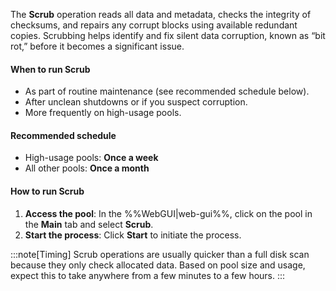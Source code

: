 The **Scrub** operation reads all data and metadata, checks the integrity of checksums, and repairs any corrupt blocks using available redundant copies. Scrubbing helps identify and fix silent data corruption, known as “bit rot,” before it becomes a significant issue.

<h4>When to run Scrub</h4>

- As part of routine maintenance (see recommended schedule below).
- After unclean shutdowns or if you suspect corruption.
- More frequently on high-usage pools.

<h4>Recommended schedule</h4>

- High-usage pools: **Once a week**
- All other pools: **Once a month**

<h4>How to run Scrub</h4>

1. **Access the pool**: In the %%WebGUI|web-gui%%, click on the pool in the **Main** tab and select **Scrub**.
2. **Start the process**: Click **Start** to initiate the process.

:::note[Timing]
Scrub operations are usually quicker than a full disk scan because they only check allocated data. Based on pool size and usage, expect this to take anywhere from a few minutes to a few hours.
:::
